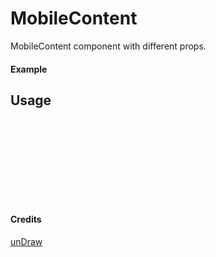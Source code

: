 
<Meta of={MobileContent} title="unDraw/MobileContent" />

# MobileContent

MobileContent component with different props.

#### Example

<Canvas of={MobileContent.Primary} />

## Usage

```ts
import { MobileContent } from "yadl-ui";

const Example = () => {
  return (
      <MobileContent />
  );
};

export default Example;
```

#### Credits
[unDraw](https://undraw.co/illustrations)
